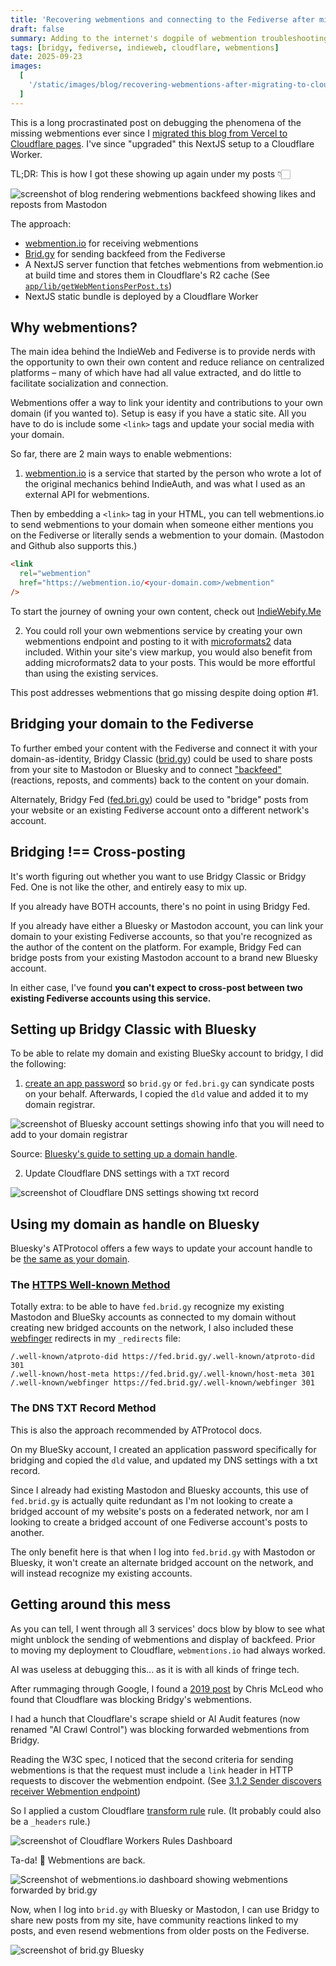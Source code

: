 ```yaml
---
title: 'Recovering webmentions and connecting to the Fediverse after migrating to Cloudflare'
draft: false
summary: Adding to the internet's dogpile of webmention troubleshooting for collecting authentic reactions from online communities.
tags: [bridgy, fediverse, indieweb, cloudflare, webmentions]
date: 2025-09-23
images:
  [
    '/static/images/blog/recovering-webmentions-after-migrating-to-cloudflare/lost-webmentions.png'
  ]
---
```


This is a long procrastinated post on debugging the phenomena of the missing webmentions ever since I [migrated this blog from Vercel to Cloudflare pages](/blog/blocking-ai-crawlers). I've since "upgraded" this NextJS setup to a Cloudflare Worker.

TL;DR: This is how I got these showing up again under my posts 👇🏻

![screenshot of blog rendering webmentions backfeed showing likes and reposts from Mastodon](/static/images/blog/recovering-webmentions-after-migrating-to-cloudflare/blog-webmentions.png)

The approach:

- [webmention.io](https://webmention.io/) for receiving webmentions
- [Brid.gy](https://brid.gy/) for sending backfeed from the Fediverse
- A NextJS server function that fetches webmentions from webmention.io at build time and stores them in Cloudflare's R2 cache (See [`app/lib/getWebMentionsPerPost.ts`](https://github.com/usrrname/jenchan.biz/blob/main/app/lib/getWebMentionsPerPost.ts))
- NextJS static bundle is deployed by a Cloudflare Worker

## Why webmentions?

The main idea behind the IndieWeb and Fediverse is to provide nerds with the opportunity to own their own content and reduce reliance on centralized platforms – many of which have had all value extracted, and do little to facilitate socialization and connection.

Webmentions offer a way to link your identity and contributions to your own domain (if you wanted to). Setup is easy if you have a static site. All you have to do is include some `<link>` tags and update your social media with your domain.

So far, there are 2 main ways to enable webmentions:

1. [webmention.io](https://webmention.io/) is a service that started by the person who wrote a lot of the original mechanics behind IndieAuth, and was what I used as an external API for webmentions.

Then by embedding a `<link>` tag in your HTML, you can tell webmentions.io to send webmentions to your domain when someone either mentions you on the Fediverse or literally sends a webmention to your domain. (Mastodon and Github also supports this.)

```html
<link
  rel="webmention"
  href="https://webmention.io/<your-domain.com>/webmention"
/>
```

To start the journey of owning your own content, check out [IndieWebify.Me](https://indiewebify.me/)

2. You could roll your own webmentions service by creating your own webmentions endpoint and posting to it with [microformats2](https://microformats.org/wiki/microformats2) data included. Within your site's view markup, you would also benefit from adding microformats2 data to your posts. This would be more effortful than using the existing services.

This post addresses webmentions that go missing despite doing option #1.

## Bridging your domain to the Fediverse

To further embed your content with the Fediverse and connect it with your domain-as-identity, Bridgy Classic ([brid.gy](https://brid.gy/)) could be used to share posts from your site to Mastodon or Bluesky and to connect ["backfeed"](https://indieweb.org/backfeed) (reactions, reposts, and comments) back to the content on your domain.

Alternately, Bridgy Fed ([fed.bri.gy](https://fed.bri.gy/)) could be used to "bridge" posts from your website or an existing Fediverse account onto a different network's account.

## Bridging !== Cross-posting

It's worth figuring out whether you want to use Bridgy Classic or Bridgy Fed.
One is not like the other, and entirely easy to mix up.

If you already have BOTH accounts, there's no point in using Bridgy Fed.

If you already have either a Bluesky or Mastodon account, you can link your domain to your existing Fediverse accounts, so that you're recognized as the author of the content on the platform. For example, Bridgy Fed can bridge posts from your existing Mastodon account to a brand new Bluesky account.

In either case, I've found **you can't expect to cross-post between two existing Fediverse accounts using this service.**

## Setting up Bridgy Classic with Bluesky

To be able to relate my domain and existing BlueSky account to bridgy, I did the following:

1. [create an app password](https://fed.brid.gy/docs#app-password) so `brid.gy` or `fed.bri.gy` can syndicate posts on your behalf. Afterwards, I copied the `dld` value and added it to my domain registrar.

<Image
  src="https://bsky.social/about/images/blogposts/change-handle-2.jpg"
  width={320}
  height={320}
  alt="screenshot of Bluesky account settings showing info that you will need to add to your domain registrar"
/>

Source: [Bluesky's guide to setting up a domain
handle](https://bsky.social/about/blog/4-28-2023-domain-handle-tutorial).

2. Update Cloudflare DNS settings with a `TXT` record

![screenshot of Cloudflare DNS settings showing txt record](/static/images/blog/recovering-webmentions-after-migrating-to-cloudflare/cf-dns.png)

## Using my domain as handle on Bluesky

Bluesky's ATProtocol offers a few ways to update your account handle to be [the same as your domain](https://atproto.com/specs/handle#handle-resolution).

### The [HTTPS Well-known Method](https://atproto.com/specs/handle#https-well-known-method)

Totally extra: to be able to have `fed.brid.gy` recognize my existing Mastodon and BlueSky accounts as connected to my domain without creating new bridged accounts on the network, I also included these [webfinger](https://en.wikipedia.org/wiki/WebFinger) redirects in my `_redirects` file:

```
/.well-known/atproto-did https://fed.brid.gy/.well-known/atproto-did 301
/.well-known/host-meta https://fed.brid.gy/.well-known/host-meta 301
/.well-known/webfinger https://fed.brid.gy/.well-known/webfinger 301
```

### The DNS TXT Record Method

This is also the approach recommended by ATProtocol docs.

On my BlueSky account, I created an application password specifically for bridging and copied the `dld` value, and updated my DNS settings with a txt record.

Since I already had existing Mastodon and Bluesky accounts, this use of `fed.brid.gy` is actually quite redundant as I'm not looking to create a bridged account of my website's posts on a federated network, nor am I looking to create a bridged account of one Fediverse account's posts to another.

The only benefit here is that when I log into `fed.brid.gy` with Mastodon or Bluesky, it won't create an alternate bridged account on the network, and will instead recognize my existing accounts.

## Getting around this mess

As you can tell, I went through all 3 services' docs blow by blow to see what might unblock the sending of webmentions and display of backfeed. Prior to moving my deployment to Cloudflare, `webmentions.io` had always worked.

AI was useless at debugging this... as it is with all kinds of fringe tech.

After rummaging through Google, I found a [2019 post](https://chrismcleod.dev/blog/experiences-with-cloudflare-blocking-bridgy/) by Chris McLeod who found that Cloudflare was blocking Bridgy's webmentions.

I had a hunch that Cloudflare's scrape shield or AI Audit features (now renamed "AI Crawl Control") was blocking forwarded webmentions from Bridgy.

Reading the W3C spec, I noticed that the second criteria for sending webmentions is that the request must include a `link` header in HTTP requests to discover the webmention endpoint. (See [3.1.2 Sender discovers receiver Webmention endpoint](https://www.w3.org/TR/webmention/#h-sender-discovers-receiver-webmention-endpoint))

So I applied a custom Cloudflare [transform rule](https://developers.cloudflare.com/rules/transform/) rule. (It probably could also be a `_headers` rule.)

![screenshot of Cloudflare Workers Rules Dashboard ](/static/images/blog/recovering-webmentions-after-migrating-to-cloudflare/transform-rules-modify-header.png)

Ta-da! 🎉 Webmentions are back.

![Screenshot of webmentions.io dashboard showing webmentions forwarded by brid.gy](/static/images/blog/recovering-webmentions-after-migrating-to-cloudflare/webmentions.png)

Now, when I log into `brid.gy` with Bluesky or Mastodon, I can use Bridgy to share new posts from my site, have community reactions linked to my posts, and even resend webmentions from older posts on the Fediverse.

![screenshot of brid.gy Bluesky](/static/images/blog/recovering-webmentions-after-migrating-to-cloudflare/bridgy-bluesky.png)
